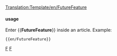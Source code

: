 <noinclude>[[Translation:Template/en/FutureFeature]]</noinclude>{{en/Ambox| type  = notice
| image = en/Current event.png
| text  = <strong>Under Development</strong><br>This feature is currently '''under development''', and is not currently available in a stable build of OpenTTD nor the [[en/Archive/Community/Nightly build|nightly build]].
}}<noinclude>

==== usage====
Enter <nowiki>{{</nowiki>'''FutureFeature'''<nowiki>}}</nowiki> inside an article. Example:
<pre>{{en/FutureFeature}}</pre>

[[Category:en/Templates|F]][[Category:en/Message boxes|F]]</noinclude>
